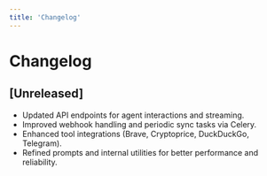 ```yaml
---
title: 'Changelog'
---
```


# Changelog

## [Unreleased]

- Updated API endpoints for agent interactions and streaming.
- Improved webhook handling and periodic sync tasks via Celery.
- Enhanced tool integrations (Brave, Cryptoprice, DuckDuckGo, Telegram).
- Refined prompts and internal utilities for better performance and reliability.
